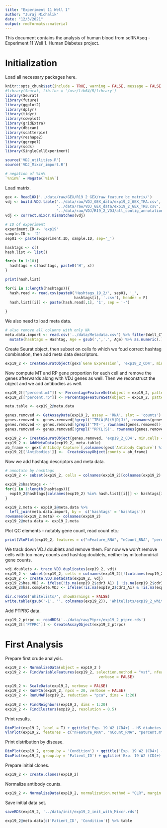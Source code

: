 ```yaml
---
title: "Experiment 11 Well 1"
author: "Juraj Michalik"
date: "12/3/2021"
output: rmdformats::material
---
```


This document contains the analysis of human blood from scRNAseq - Experiment 11 Well 1. Human Diabetes project.

# Initialization 

Load all necessary packages here.

```r
knitr::opts_chunk$set(include = TRUE, warning = FALSE, message = FALSE, error = TRUE, cache = TRUE)
#library(Seurat, lib.loc = '/usr/lib64/R/library')
library(Seurat)
library(future)
library(ggplot2)
library(dplyr)
library(tidyr)
library(cowplot)
library(gridExtra)
library(dbscan)
library(scatterpie)
library(reshape2)
library(ggrepel)
library(scds)
library(SingleCellExperiment)

source('VDJ_utilities.R')
source('VDJ_Mixcr_import.R')

# negation of %in% 
`%nin%` = Negate(`%in%`)
```

Load matrix.

```r
gex <- Read10X('../data/raw/GEX/R19_2_GEX/raw_feature_bc_matrix/')
vdj <- build.VDJ.table('../data/raw/VDJ_GEX_data/exp19_2_GEX_TRA.csv',
                       '../data/raw/VDJ_GEX_data/exp19_2_GEX_TRB.csv',
                       '../data/raw/VDJ/R19_2_VDJ/all_contig_annotations.csv')
vdj <- correct.mixcr.mismatches(vdj)

# ID of experiment
experiment.ID <- 'exp19'
sample.ID <- '2'
sep01 <- paste(experiment.ID, sample.ID, sep='_')

hashtags <- c()
hash.list <- list()

for(x in 1:10){
  hashtags = c(hashtags, paste0('H', x))
}

print(hash.list)

for(i in 1:length(hashtags)){
  hash.read <- read.csv(paste0('Hashtags_19_2/', sep01, '_',
                               hashtags[i], '.csv'), header = F)
  hash.list[[i]] <- paste(hash.read[,1], '1', sep = '-')
  
}
```

We also need to load meta data.

```r
# also remove all columns with only NA
meta.data.import <- read.csv('../data/Metadata.csv') %>% filter(Well_CT_ID == 'exp19_1_CD4') %>% select_if(~ !all(is.na(.) | . == '')) %>% 
  mutate(hashtags = Hashtag, Age = gsub(',','.', Age) %>% as.numeric(.), Patient_ID = Mouse_ID) %>% dplyr::select(-Mouse_ID)
```

Create Seurat object, then subset on cells fo which we foud correct hashtag combination, then add meta data descriptors.

```r
exp19_2 <- CreateSeuratObject(gex$`Gene Expression`, 'exp19_2_CD4', min.cells = 3, min.features = 200)
```

Now compute MT and RP gene proportion for each cell and remove the genes afterwards along with VDJ genes as well. Then we reconstruct the object and we add antibodies as well.

```r
exp19_2[["percent.mt"]] <- PercentageFeatureSet(object = exp19_2, pattern = "^MT-")
exp19_2[["percent.rp"]] <- PercentageFeatureSet(object = exp19_2, pattern = "^RP[S|L]")

meta.table <- exp19_2@meta.data

genes.removed <- GetAssayData(exp19_2, assay = 'RNA', slot = 'counts')
genes.removed <- genes.removed[!grepl('^TR(A|B)(V|D|J)', rownames(genes.removed)),]
genes.removed <- genes.removed[!grepl('^MT-', rownames(genes.removed)),]
genes.removed <- genes.removed[!grepl('^RP(L|S)', rownames(genes.removed)),]

exp19_2 <- CreateSeuratObject(genes.removed, 'exp19_2_CD4', min.cells = 3, min.features = 200)
exp19_2 <- AddMetaData(exp19_2, meta.table)
ab_frame <- gex$`Antibody Capture`[,colnames(gex$`Antibody Capture`) %in% colnames(exp19_2)]
exp19_2[['Antibodies']] <-  CreateAssayObject(counts = ab_frame)
```

Now we add hashtag descriptors and meta data.

```r
# annotate by hashtags
exp19_2 <- subset(exp19_2, cells = colnames(exp19_2)[colnames(exp19_2) %in% unlist(hash.list)])

exp19_2$hashtags <- ''
for(i in 1:length(hashtags)){
  exp19_2$hashtags[colnames(exp19_2) %in% hash.list[[i]]] <- hashtags[i]
}

exp19_2.meta <- exp19_2@meta.data %>%
  left_join(meta.data.import, by =  c('hashtags' = 'hashtags'))
rownames(exp19_2.meta) <- colnames(exp19_2)
exp19_2@meta.data <- exp19_2.meta
```

Plot QC elements - notably gene count, read count etc.:

```r
print(VlnPlot(exp19_2, features = c("nFeature_RNA", "nCount_RNA", "percent.mt", "percent.rp"), ncol = 4, pt.size = 0))
```

We track down VDJ doublets and remove them. For now we won't remove cells with too many counts and hashtag doublets, neither by mitochondrial gene counts.

```r
vdj.doublets <- trace.VDJ.duplicates(exp19_2, vdj)
exp19_2 <- subset(exp19_2, cells = colnames(exp19_2)[!(colnames(exp19_2) %in% vdj.doublets)])
exp19_2 <- create.VDJ.metadata(exp19_2, vdj)
exp19_2$has.VDJ <- ifelse(!is.na(exp19_2$cdr3_A1) | !is.na(exp19_2$cdr3_B), 'VDJ found', 'VDJ not found')
exp19_2$has.complete.VDJ <- ifelse(!is.na(exp19_2$cdr3_A1) & !is.na(exp19_2$cdr3_B), 'Complete VDJ found', 'Complete VDJ not found')
```

```r
dir.create('Whitelists/', showWarnings = FALSE)
write.table(gsub('-1', '', colnames(exp19_2)), 'Whitelists/exp19_2_whitelist.csv', quote = F, row.names = F, col.names = F)
```

Add PTPRC data.

```r
exp19_2_ptrpc <- readRDS('../data/raw/Ptprc/exp19_2_ptprc.rds')
exp19_2[['PTPRC']] <- CreateAssayObject(exp19_2_ptrpc)
```

# First Analysis

Prepare first crude analysis.

```r
exp19_2 <- NormalizeData(object = exp19_2 )
exp19_2 <- FindVariableFeatures(exp19_2, selection.method = "vst", nfeatures = 1000, 
                                          verbose = FALSE)
  
exp19_2 <- ScaleData(exp19_2, verbose = FALSE)
exp19_2 <- RunPCA(exp19_2, npcs = 20, verbose = FALSE)
exp19_2 <- RunUMAP(exp19_2, reduction = "pca", dims = 1:20)
  
exp19_2 <- FindNeighbors(exp19_2, dims = 1:20)
exp19_2 <- FindClusters(exp19_2, resolution = 0.5)
```

Print results.

```r
DimPlot(exp19_2, label = T) + ggtitle('Exp. 19 W2 (CD4+) - HS diabetes project CD4 T cells')
VlnPlot(exp19_2, features = c("nFeature_RNA", "nCount_RNA", "percent.mt", "percent.rp"), ncol = 4, pt.size = 0)
```

Print distribution by disease.

```r
DimPlot(exp19_2, group.by = 'Condition') + ggtitle('Exp. 19 W2 (CD4+) - HS diabetes project CD4 T cells - Condition')
DimPlot(exp19_2, group.by = 'Patient_ID') + ggtitle('Exp. 19 W2 (CD4+) - HS diabetes project CD4 T cells - Sample')
```

Prepare initial clones.

```r
exp19_2 <- create.clones(exp19_2)
```

Normalize antibody counts.

```r
exp19_2 <- NormalizeData(exp19_2, normalization.method = "CLR", margin = 2, assay = "Antibodies")
```

Save initial data set.

```r
saveRDS(exp19_2, '../data/init/exp19_2_init_with_Mixcr.rds')
```

```r
exp19_2@meta.data[c('Patient_ID', 'Condition')] %>% table
```
